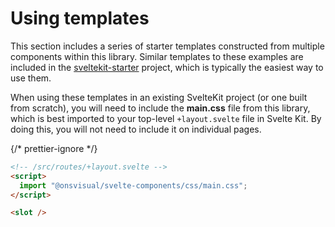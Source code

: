 
<Meta title="Templates/Using templates" />

# Using templates

This section includes a series of starter templates constructed from multiple components within this library. Similar templates to these examples are included in the [sveltekit-starter](https://github.com/ONSvisual/sveltekit-starter) project, which is typically the easiest way to use them.

When using these templates in an existing SvelteKit project (or one built from scratch), you will need to include the **main.css** file from this library, which is best imported to your top-level `+layout.svelte` file in Svelte Kit. By doing this, you will not need to include it on individual pages.

{/* prettier-ignore */}
```html
<!-- /src/routes/+layout.svelte -->
<script>
  import "@onsvisual/svelte-components/css/main.css";
</script>

<slot />
```